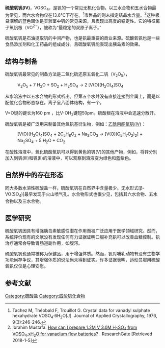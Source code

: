 {{chembox
| Watchedfields = changed
| verifiedrevid = 434978763
| ImageFile = Vanadyl-sulfate-pentahydrate-unit-cell-3D-balls.png
| ImageName = Vanadyl sulfate
| ImageFile1 = VOSO4.jpg
| IUPACName = Oxovanadium(2+) sulfate
| OtherNames = 硫酸钒(IV)酰
|Section1={{Chembox Identifiers
| CASNo = 27774-13-6
| CASNo_Ref = {{cascite|correct|CAS}}
| CASNo_Comment = 无水
| CASNo1 = 123334-20-3
| CASNo1_Ref = {{cascite|correct|CAS}}
| CASNo1_Comment = 水合
| CASNo2 = 12440-03-8
| CASNo2_Ref = {{cascite|correct|CAS}}
| CASNo2_Comment = 一水
| CASNo3 = 16840-96-3
| CASNo3_Ref = {{cascite|correct|CAS}}
| CASNo3_Comment = 二水
| CASNo4 = 41756-89-2
| CASNo4_Ref = {{cascite|correct|CAS}}
| CASNo4_Comment = 三水
| CASNo5 = 14708-82-8
| CASNo5_Ref = {{cascite|correct|CAS}}
| CASNo5_Comment = 五水
| CASNo6 = 19126-73-9
| CASNo6_Ref = {{cascite|correct|CAS}}
| CASNo6_Comment = 六水
| RTECS = 
  }}
|Section2={{Chembox Properties
| Formula = VOSO<sub>4</sub>
| MolarMass = 163.00
| Appearance = 蓝色晶体
| Density = 
| Solubility = 3.280 mol·L<sup>−1</sup><ref>{{cite journal|journal=Journal of Power Sources|volume=72|issue=2|language=en|date=1998-04|pages=105–110|doi=10.1016/S0378-7753(97)02692-X|url=https://linkinghub.elsevier.com/retrieve/pii/S037877539702692X|title=Solubility of vanadyl sulfate in concentrated sulfuric acid solutions|accessdate=2021-03-17|author=F Rahman, M Skyllas-Kazacos|archive-date=2018-06-23|archive-url=https://web.archive.org/web/20180623080047/https://linkinghub.elsevier.com/retrieve/pii/S037877539702692X|dead-url=no}}</ref>
| MeltingPtC = 105
| MeltingPt_notes = 分解
  }}
|Section3={{Chembox Structure
| Coordination = 
| CrystalStruct = 
| Dipole =
  }}
|Section7={{Chembox Hazards
| ExternalSDS =
| EUClass = 
| RPhrases = 
| SPhrases = 
| MainHazards = 刺激
| NFPA-H = 
| NFPA-F = 
| NFPA-R = 
| NFPA-S = 
| FlashPt = 
  }}
|Section8={{Chembox Related
| OtherAnions = [[三氯氧钒|三氯氧钒]]
| OtherCations = [[硫酸钒(III)|硫酸钒(III)]]
| OtherFunction = 
| OtherFunction_label =
| OtherCompounds = [[乙酰丙酮氧钒|乙酰丙酮氧钒]]
  }}
}}

'''硫酸氧钒(IV)'''，VOSO<sub>4</sub>，是钒的一个常见无机化合物。以三水合物和五水合物最为常见，而六水合物仅在13.6°C下存在。<ref>Tachez M, Théobald F, Trouillot G. Crystal data for vanadyl sulphate hexahydrate VOSO<sub>4</sub>·6H<sub>2</sub>O[J]. Journal of Applied Crystallography, 1976, 9(3):246-246.</ref>市售品的则未指定结晶水含量。<ref>Ibrahim Mustafa. [https://www.researchgate.net/post/How_can_I_prepare_12M_V_30M_H2SO4_from_VOSO4xH2O_for_vanadium_flow_batteries How can I prepare 1.2M V 3.0M H<sub>2</sub>SO<sub>4</sub> from VOSO<sub>4</sub>.xH<sub>2</sub>O for vanadium flow batteries?] {{Wayback|url=https://www.researchgate.net/post/How_can_I_prepare_12M_V_30M_H2SO4_from_VOSO4xH2O_for_vanadium_flow_batteries |date=20180105180451 }}. ResearchGate [Retrieved 2018-1-5]</ref>这种极易潮解的蓝色固体是实验室中钒的常见来源，且表现出高度的稳定性。它的特征离子氧钒根（VO<sup>2+</sup>），被称为“最稳定的双原子离子。”

硫酸氧钒是石油提取钒的中间产物，也是钒最重要的商业来源。硫酸氧钒也是一些食品添加剂和化工药品的组成成分。且硫酸氧钒能表现出胰岛素的效果。

== 结构与制备 ==
硫酸氧钒最常见的制备方法是二氧化硫还原五氧化二钒（V<sub>2</sub>O<sub>5</sub>），
: V<sub>2</sub>O<sub>5</sub> +  7 H<sub>2</sub>O  + SO<sub>2</sub>  +  H<sub>2</sub>SO<sub>4</sub>   →  2 [V(O)(H<sub>2</sub>O)<sub>4</sub>]SO<sub>4</sub> 
从水溶液中以五水合物的形式析出。但第五个水并没有直接连接到金属上，而是以配位化合物形态存在。离子呈八面体结构，有一个{{citation needed|酮基}}。

V=O键的键长为160 pm ，比V-OH<sub>2</sub>键短50pm。硫酸根在溶液中会迅速分散开。 

硫酸氧钒是被广泛用来制备其他氧钒基衍生物，例如：[[乙酰丙酮氧钒(IV)|乙酰丙酮氧钒(IV)]]： 
: [V(O)(H<sub>2</sub>O)<sub>4</sub>]SO<sub>4</sub>  +  2[[乙酰丙酮|C<sub>5</sub>H<sub>8</sub>O<sub>2</sub>]]  +  Na<sub>2</sub>CO<sub>3</sub> →  [V(O)(C<sub>5</sub>H<sub>7</sub>O<sub>2</sub>)<sub>2</sub>]  +  Na<sub>2</sub>SO<sub>4</sub>  +  5 H<sub>2</sub>O  + CO<sub>2</sub>
在酸性溶液中，氧化硫酸氧钒可以得到黄色的钒(V)的其他产物，例如，将锌分别加入到钒(III)和钒(II)的溶液中，可以观察到溶液变为绿色和蓝紫色。

== 自然界中的存在形态 ==
同大多数水溶性硫酸盐一样，硫酸氧钒在自然界中含量极少。无水形式[β-VO(SO<sub>4</sub>)]最早发现于火山喷气孔。水合物形式也很少见，包括其六水合物、五水合物以及三水合物。

== 医学研究 ==
硫酸氧钒因具有增强胰岛素敏感性潜在作用而被广泛应用于医学领域研究。然而，系统评价现有的文献没有发现任何有力证据证明口服补充钒可以改善血糖控制。钒治疗通常会导致胃肠道副作用，如腹泻。

硫酸氧钒也通常被称为保健品，用于增强体质。然而，钒对哺乳动物有没有生物学功能尚存争议，其增强体质的说法尚未得到证实。许多证据表明，运动员服用硫酸氧钒仅仅是心理安慰。 

==参考文献==
{{reflist}}

{{钒化合物}}
{{硫酸盐}}
[[Category:硫酸盐|Category:硫酸盐]]
[[Category:四价钒化合物|Category:四价钒化合物]]